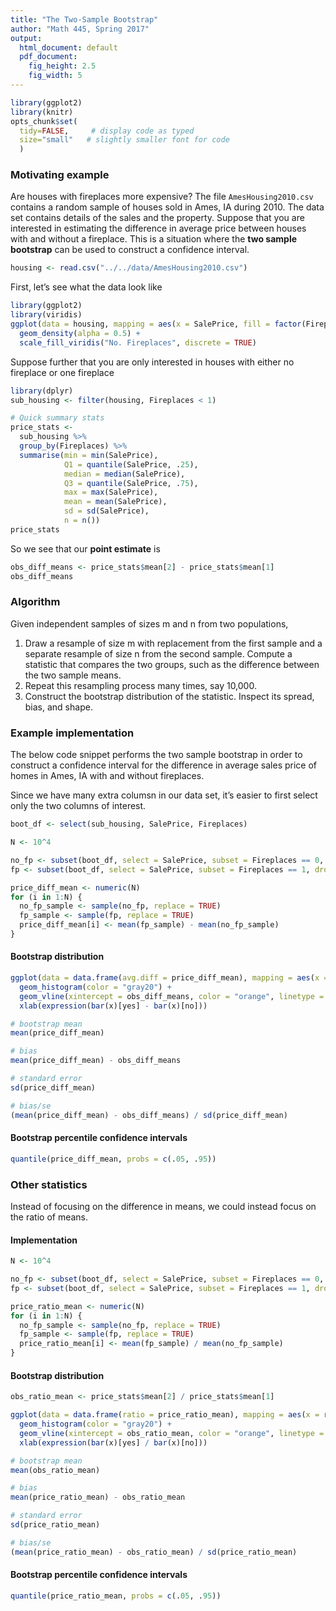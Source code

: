 ```yaml
---
title: "The Two-Sample Bootstrap"
author: "Math 445, Spring 2017"
output:
  html_document: default
  pdf_document:
    fig_height: 2.5
    fig_width: 5
---
```


```r
library(ggplot2)
library(knitr)
opts_chunk$set(
  tidy=FALSE,     # display code as typed
  size="small"   # slightly smaller font for code
  )
```


### Motivating example

Are houses with fireplaces more expensive? The file `AmesHousing2010.csv` contains a random sample of houses sold in Ames, IA during 2010. The data set contains details of the sales and the property. Suppose that you are interested in estimating the difference in average price between houses with and without a fireplace. This is a situation where the **two sample bootstrap** can be used to construct a confidence interval.

```r
housing <- read.csv("../../data/AmesHousing2010.csv")
```

First, let's see what the data look like

```r
library(ggplot2)
library(viridis)
ggplot(data = housing, mapping = aes(x = SalePrice, fill = factor(Fireplaces))) + 
  geom_density(alpha = 0.5) + 
  scale_fill_viridis("No. Fireplaces", discrete = TRUE)
```

Suppose further that you are only interested in houses with either no fireplace or one fireplace

```r
library(dplyr)
sub_housing <- filter(housing, Fireplaces < 1)

# Quick summary stats
price_stats <- 
  sub_housing %>%
  group_by(Fireplaces) %>%
  summarise(min = min(SalePrice),
            Q1 = quantile(SalePrice, .25),
            median = median(SalePrice),
            Q3 = quantile(SalePrice, .75),
            max = max(SalePrice),
            mean = mean(SalePrice),
            sd = sd(SalePrice),
            n = n())
price_stats
```

So we see that our **point estimate** is 

```r
obs_diff_means <- price_stats$mean[2] - price_stats$mean[1]
obs_diff_means
```

### Algorithm

Given independent samples of sizes m and n from two populations, 

1. Draw a resample of size m with replacement from the first sample and a separate resample of size n from the second sample. Compute a statistic that compares the two groups, such as the difference between the two sample means. 
2. Repeat this resampling process many times, say 10,000. 
3. Construct the bootstrap distribution of the statistic. Inspect its spread, bias, and shape.


### Example implementation

The below code snippet performs the two sample bootstrap in order to construct a confidence interval for the difference in average sales price of homes in Ames, IA with and without fireplaces.

Since we have many extra columsn in our data set, it's easier to first select only the two columns of interest.

```r
boot_df <- select(sub_housing, SalePrice, Fireplaces)
```


```r
N <- 10^4

no_fp <- subset(boot_df, select = SalePrice, subset = Fireplaces == 0, drop = TRUE)
fp <- subset(boot_df, select = SalePrice, subset = Fireplaces == 1, drop = TRUE)

price_diff_mean <- numeric(N)
for (i in 1:N) {
  no_fp_sample <- sample(no_fp, replace = TRUE)
  fp_sample <- sample(fp, replace = TRUE)
  price_diff_mean[i] <- mean(fp_sample) - mean(no_fp_sample)
}
```


#### Bootstrap distribution

```r
ggplot(data = data.frame(avg.diff = price_diff_mean), mapping = aes(x = avg.diff)) + 
  geom_histogram(color = "gray20") + 
  geom_vline(xintercept = obs_diff_means, color = "orange", linetype = 2) + 
  xlab(expression(bar(x)[yes] - bar(x)[no]))
```

```r
# bootstrap mean
mean(price_diff_mean)                     

# bias
mean(price_diff_mean) - obs_diff_means

# standard error
sd(price_diff_mean)  

# bias/se
(mean(price_diff_mean) - obs_diff_means) / sd(price_diff_mean)  
```

#### Bootstrap percentile confidence intervals

```r
quantile(price_diff_mean, probs = c(.05, .95))
```


### Other statistics

Instead of focusing on the difference in means, we could instead focus on the ratio of means.

#### Implementation

```r
N <- 10^4

no_fp <- subset(boot_df, select = SalePrice, subset = Fireplaces == 0, drop = TRUE)
fp <- subset(boot_df, select = SalePrice, subset = Fireplaces == 1, drop = TRUE)

price_ratio_mean <- numeric(N)
for (i in 1:N) {
  no_fp_sample <- sample(no_fp, replace = TRUE)
  fp_sample <- sample(fp, replace = TRUE)
  price_ratio_mean[i] <- mean(fp_sample) / mean(no_fp_sample)
}
```

#### Bootstrap distribution

```r
obs_ratio_mean <- price_stats$mean[2] / price_stats$mean[1]

ggplot(data = data.frame(ratio = price_ratio_mean), mapping = aes(x = ratio)) + 
  geom_histogram(color = "gray20") + 
  geom_vline(xintercept = obs_ratio_mean, color = "orange", linetype = 2) + 
  xlab(expression(bar(x)[yes] / bar(x)[no]))
```

```r
# bootstrap mean
mean(obs_ratio_mean)                     

# bias
mean(price_ratio_mean) - obs_ratio_mean

# standard error
sd(price_ratio_mean)                     

# bias/se
(mean(price_ratio_mean) - obs_ratio_mean) / sd(price_ratio_mean) 
```

#### Bootstrap percentile confidence intervals

```r
quantile(price_ratio_mean, probs = c(.05, .95))
```